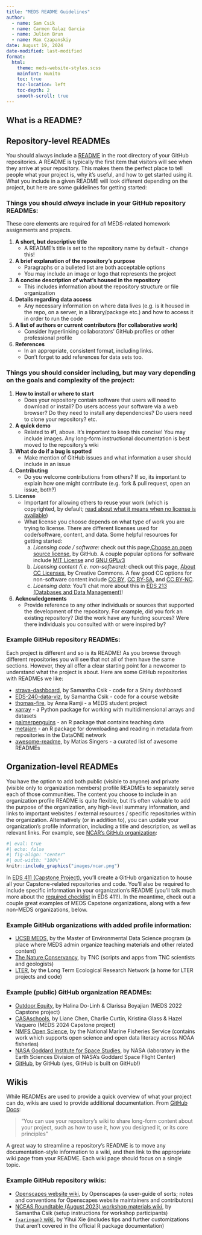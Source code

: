 ```yaml
---
title: "MEDS README Guidelines"
author: 
  - name: Sam Csik
  - name: Carmen Galaz Garcia
  - name: Julien Brun
  - name: Max Czapanskiy
date: August 19, 2024
date-modified: last-modified
format: 
  html:
    theme: meds-website-styles.scss
    mainfont: Nunito
    toc: true
    toc-location: left
    toc-depth: 2
    smooth-scroll: true
---
```


## What is a README?


## Repository-level READMEs

You should always include a [README](https://docs.github.com/en/repositories/managing-your-repositorys-settings-and-features/customizing-your-repository/about-readmes) in the root directory of your GitHub repositories. A README is typically the first item that visitors will see when they arrive at your repository. This makes them the perfect place to tell people what your project is, why it’s useful, and how to get started using it. What you include in a given README will look different depending on the project, but here are some guidelines for getting started:

### Things you should *always* include in your GitHub repository READMEs: {#always-include}

::: {.callout-important}
These core elements are required for *all* MEDS-related homework assignments and projects.
:::

1. **A short, but descriptive title** 
    - A README’s title is set to the repository name by default - change this!
2. **A brief explanation of the repository’s purpose**
    - Paragraphs or a bulleted list are both acceptable options
    - You may include an image or logo that represents the project
3. **A concise description of what’s housed in the repository**
    - This includes information about the repository structure or file organization
4. **Details regarding data access**
   - Any necessary information on where data lives (e.g. is it housed in the repo, on a server, in a library/package etc.) and how to access it in order to run the code
5. **A list of authors or current contributors (for collaborative work)**
    - Consider hyperlinking collaborators' GitHub profiles or other professional profile
6. **References** 
    - In an appropriate, consistent format, including links.
    - Don’t forget to add references for data sets too.
    
### Things you should consider including, but may vary depending on the goals and complexity of the project: {#consider-including}

1. **How to install or where to start**
    - Does your repository contain software that users will need to download or install? Do users access your software via a web browser? Do they need to install any dependencies? Do users need to clone your repository? etc.
2. **A quick demo**
    - Related to #1, above. It’s important to keep this concise! You may include images. Any long-form instructional documentation is best moved to the repository's wiki
3. **What do do if a bug is spotted**
    - Make mention of GitHub issues and what information a user should include in an issue
4. **Contributing**
    - Do you welcome contributions from others? If so, its important to explain how one might contribute (e.g. fork & pull request, open an issue, both?)
5. **License**
    - Important for allowing others to reuse your work (which is copyrighted, by default; [read about what it means when no license is available](https://choosealicense.com/no-permission/))
    - What license you choose depends on what type of work you are trying to license. There are different licenses used for code/software, content, and data. Some helpful resources for getting started: 
        a. *Licensing code / software:* check out this page,[ Choose an open source license](https://choosealicense.com/), by GitHub. A couple popular options for software include [MIT License](https://choosealicense.com/licenses/mit/) and [GNU GPLv3](https://choosealicense.com/licenses/gpl-3.0/)
        b. *Licensing content (i.e. non-software):* check out this page, [About CC Licenses](https://creativecommons.org/share-your-work/cclicenses/), by Creative Commons. A few good CC options for non-software content include [CC BY](https://creativecommons.org/licenses/by/4.0/?ref=chooser-v1), [CC BY-SA](https://creativecommons.org/licenses/by-sa/4.0/), and [CC BY-NC](https://creativecommons.org/licenses/by-nc/4.0/).
        c. *Licensing data:* You’ll chat more about this in [EDS 213 (Databases and Data Management)](https://bren.ucsb.edu/courses/eds-213)!
6. **Acknowledgements**
    - Provide reference to any other individuals or sources that supported the development of the repository. For example, did you fork an existing repository? Did the work have any funding sources? Were there individuals you consulted with or were inspired by?

### Example GitHub repository READMEs: {#example-repo-readmes}

Each project is different and so is its README! As you browse through different repositories you will see that not all of them have the same sections. However, they all offer a clear starting point for a newcomer to understand what the project is about. Here are some GitHub repositories with READMEs we like:

- [strava-dashboard](https://github.com/samanthacsik/strava-dashboard), by Samantha Csik - code for a Shiny dashboard
- [EDS-240-data-viz](https://github.com/samanthacsik/EDS-240-data-viz), by Samantha Csik - code for a course website
- [thomas-fire](https://github.com/annaramji/thomas-fire), by Anna Ramji - a MEDS student project
- [xarray](https://github.com/pydata/xarray) - a Python package for working with multidimensional arrays and datasets
- [palmerpenguins](https://github.com/allisonhorst/palmerpenguins/) - an R package that contains teaching data
- [metajam](https://github.com/NCEAS/metajam) - an R package for downloading and reading in metadata from repositories in the DataONE network
- [awesome-readme](https://github.com/matiassingers/awesome-readme), by Matias Singers - a curated list of awesome READMEs

## Organization-level READMEs

You have the option to add both public (visible to anyone) and private (visible only to organization members) profile READMEs to separately serve each of those communities. The content you choose to include in an organization profile README is quite flexible, but it's often valuable to add the purpose of the organization, any high-level summary information, and links to important websites / external resources / specific repositories within the organization. Alternatively (or in addition to), you can update your organization's profile information, including a title and description, as well as relevant links. For example, see [NCAR's GitHub organization](https://github.com/NCAR):

```r
#| eval: true
#| echo: false
#| fig-align: "center"
#| out-width: "100%"
knitr::include_graphics("images/ncar.png")
```

In [EDS 411 (Capstone Project)](https://bren.ucsb.edu/courses/eds-411b), you’ll create a GitHub organization to house all your Capstone-related repositories and code. You’ll also be required to include specific information in your organization’s README (you’ll talk much more about the [required checklist](https://docs.google.com/document/d/10d9-h8UBC1JwZ08MdxI-WJhxfc7DnUolXjgBV1N-pJA/edit) in EDS 411!). In the meantime, check out a couple great examples of MEDS Capstone organizations, along with a few non-MEDS organizations, below.

### Example GitHub organizations with added profile information:

- [UCSB MEDS](https://github.com/UCSB-MEDS), by the Master of Environmental Data Science program (a place where MEDS admin organize teaching materials and other related content)
- [The Nature Conservancy](https://github.com/thenatureconservancy), by TNC (scripts and apps from TNC scientists and geologists)
- [LTER](https://github.com/lter), by the Long Term Ecological Research Network (a home for LTER projects and code)

### Example (public) GitHub organization READMEs:

- [Outdoor Equity](https://github.com/outdoor-equity), by Halina Do-Linh & Clarissa Boyajian (MEDS 2022 Capstone project) 
- [CASAschools](https://github.com/CASAschools), by Liane Chen, Charlie Curtin, Kristina Glass & Hazel Vaquero (MEDS 2024 Capstone project)
- [NMFS Open Science](https://github.com/nmfs-opensci), by the National Marine Fisheries Service (contains work which supports open science and open data literacy across NOAA fisheries)
- [NASA Goddard Institute for Space Studies](https://github.com/NASA-GISS), by NASA (laboratory in the Earth Sciences Division of NASA’s Goddard Space Flight Center)
- [GitHub](https://github.com/github), by GitHub (yes, GitHub is built on GitHub!)

## Wikis

While READMEs are used to provide a quick overview of what your project can do, wikis are used to provide additional documentation. From [GitHub Docs](https://docs.github.com/en/communities/documenting-your-project-with-wikis/about-wikis):

>“You can use your repository's wiki to share long-form content about your project, such as how to use it, how you designed it, or its core principles”

A great way to streamline a repository's README is to move any documentation-style information to a wiki, and then link to the appropriate wiki page from your README. Each wiki page should focus on a single topic.

### Example GitHub repository wikis: 
- [Openscapes website wiki](https://github.com/Openscapes/website-new/wiki), by Openscapes (a user-guide of sorts; notes and conventions for Openscapes website maintainers and contributors) 
- [NCEAS Roundtable (August 2023) workshop materials wiki](https://github.com/samanthacsik/cute-cats-dogs/wiki), by Samantha Csik (setup instructions for workshop participants)
- [`{xaringan}` wiki](https://github.com/yihui/xaringan/wiki), by Yihui Xie (includes tips and further customizations that aren’t covered in the official R package documentation)

